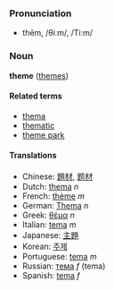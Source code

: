 ===Pronunciation===
*thēm, /θiːm/, /Ti:m/

===Noun===
'''theme''' ([[themes]])

====Related terms====
*[[thema]]
*[[thematic]]
*[[theme park]]

====Translations====
*Chinese: [[題材]], [[题材]]
*Dutch: [[thema]] ''n''
*French: [[thème]] ''m''
*German: [[Thema]] ''n''
*Greek: [[θέμα]] ''n''
*Italian: [[tema]] ''m''
*Japanese: [[主題]]
*Korean: [[주제]]
*Portuguese: [[tema]] ''m''
*Russian: [[тема]] ''f'' (tema)
*Spanish: [[tema]] ''f''